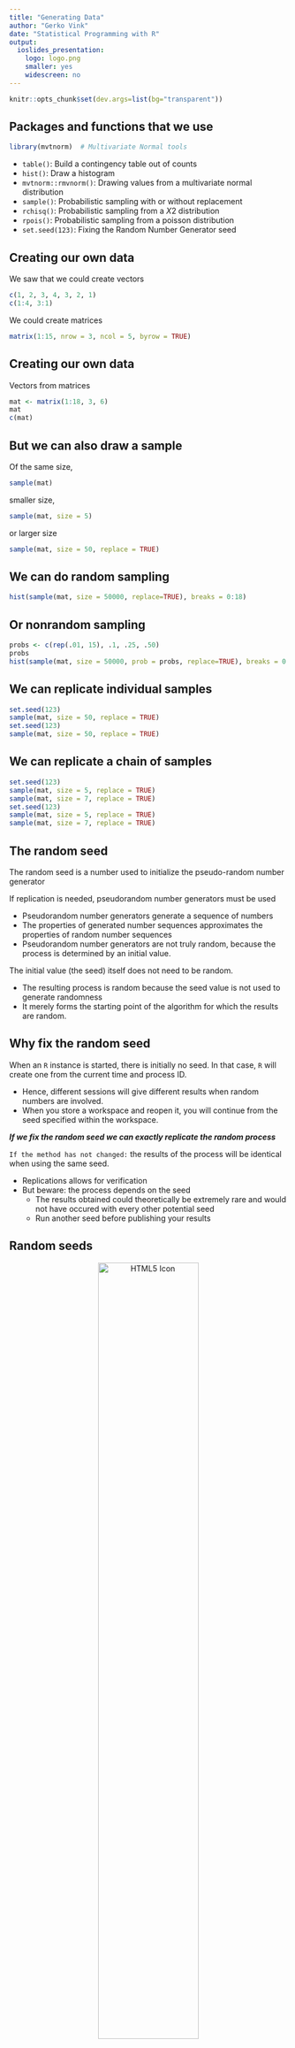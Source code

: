 ```yaml
---
title: "Generating Data"
author: "Gerko Vink"
date: "Statistical Programming with R"
output:
  ioslides_presentation:
    logo: logo.png
    smaller: yes
    widescreen: no
---
```


```r
knitr::opts_chunk$set(dev.args=list(bg="transparent"))
```


## Packages and functions that we use
```r
library(mvtnorm)  # Multivariate Normal tools
```
- `table()`: Build a contingency table out of counts
- `hist()`: Draw a histogram
- `mvtnorm::rmvnorm()`: Drawing values from a multivariate normal distribution
- `sample()`: Probabilistic sampling with or without replacement
- `rchisq()`: Probabilistic sampling from a $X2$ distribution
- `rpois()`: Probabilistic sampling from a poisson distribution
- `set.seed(123)`: Fixing the Random Number Generator seed


## Creating our own data
We saw that we could create vectors
```r
c(1, 2, 3, 4, 3, 2, 1)
c(1:4, 3:1)
```

We could create matrices 
```r
matrix(1:15, nrow = 3, ncol = 5, byrow = TRUE)
```

## Creating our own data

Vectors from matrices
```r
mat <- matrix(1:18, 3, 6)
mat
c(mat)
```

## But we can also draw a sample
Of the same size,
```r
sample(mat)
```
smaller size,
```r
sample(mat, size = 5)
```
or larger size
```r
sample(mat, size = 50, replace = TRUE)
```

## We can do random sampling
```r
hist(sample(mat, size = 50000, replace=TRUE), breaks = 0:18)
```

## Or nonrandom sampling
```r
probs <- c(rep(.01, 15), .1, .25, .50)
probs
hist(sample(mat, size = 50000, prob = probs, replace=TRUE), breaks = 0:18)

```

## We can replicate individual samples
```r
set.seed(123)
sample(mat, size = 50, replace = TRUE)
set.seed(123)
sample(mat, size = 50, replace = TRUE)
```

## We can replicate a chain of samples
```r
set.seed(123)
sample(mat, size = 5, replace = TRUE)
sample(mat, size = 7, replace = TRUE)
set.seed(123)
sample(mat, size = 5, replace = TRUE)
sample(mat, size = 7, replace = TRUE)
```

## The random seed
The random seed is a number used to initialize the pseudo-random number generator

If replication is needed, pseudorandom number generators must be used

- Pseudorandom number generators generate a sequence of numbers
- The properties of generated number sequences approximates the properties of random number sequences
- Pseudorandom number generators are not truly random, because the process is determined by an initial value. 

The initial value (the seed) itself does not need to be random.

  - The resulting process is random because the seed value is not used to generate randomness
  - It merely forms the starting point of the algorithm for which the results are random. 

## Why fix the random seed
When an `R` instance is started, there is initially no seed. In that case, `R` will create one from the current time and process ID. 

- Hence, different sessions will give different results when random numbers are involved. 
- When you store a workspace and reopen it, you will continue from the seed specified within the workspace. 

***If we fix the random seed we can exactly replicate the random process***

`If the method has not changed:` the results of the process will be identical when using the same seed. 

  - Replications allows for verification
  - But beware: the process depends on the seed
    - The results obtained could theoretically be extremely rare and would not have occured with every other potential seed
    - Run another seed before publishing your results


## Random seeds
<center>
<img src="fig/random_seed.pdf" alt="HTML5 Icon" width = 60%>
</center>

## Random processes
<center>
<img src="fig/random_process.pdf" alt="HTML5 Icon" width = 80%>
</center>

## Drawing data

We can draw data from a standard normal distribution
```r
hist(rnorm(1000, mean = 5, sd = 1))
```

## Drawing data

We can draw data from a specific normal distribution
```r
hist(rnorm(1000, mean = 50, sd = 15))
```

## Drawing data: many values
```r
hist(rnorm(100000, mean = 50, sd = 15))
```

## Drawing data: other distribution
$X^2$-distribution with $df = 1$ degrees of freedom
```r
hist(rchisq(500, df = 1))
```

## Drawing data: other distribution
$X^2$-distribution with $df = 100$ degrees of freedom
```r
hist(rchisq(500, df = 100))
```

## Drawing data: other distribution
Poisson distribution with mean $\lambda = 1$ 
```r
hist(rpois(5000, lambda = 1))
```

## Drawing data: other distribution
Poisson distribution with mean $\lambda = 10$ 
```r
hist(rpois(5000, lambda = 100))
```

## Drawing data: other distribution
Binomial distribution: 1000 draws of 1 trial with $P(\text{success}=.75)$
```r
run <- rbinom(1000, size = 1, prob = .75) 
table(run)
```
```r
hist(run)
```

## Drawing data: other distribution
Binomial distribution: 10.000 draws of 60 trials with $P(\text{success}=.75)$
```r
run <- rbinom(10000, size = 60, prob = .75)
table(run)
```
```r
hist(run)
```

## Drawing multivariate distributions
```r
sigma <- matrix(c(30, 15, 15, 30), 2, 2)
sigma
means <- c(97, 63)
data <- rmvnorm(n = 1000, mean = means, sigma = sigma)
colMeans(data)
var(data)
```

## Bivariate normal
```r
plot(data)
```

## Drawing multivariate distributions
```r
sigma <- matrix(c(1, 0, 0, 1), 2, 2)
sigma
means <- c(0, 0)
data <- rmvnorm(n = 1000, mean = means, sigma = sigma)
colMeans(data)
var(data)
```

## Bivariate normal
```r
plot(data)
```

## Histograms
```r
par(mfrow = c(1, 2))
hist(data[, 1])
hist(data[, 2])
```

## To conclude
<center> 
<img src="going_out_for_a_byte.png" alt="HTML5 Icon" width = 50%>
</center>
[source](https://www.reddit.com/r/ProgrammerHumor/comments/8za9b6/hello_i_am_your_server_for_today/)

# Practical

- 

